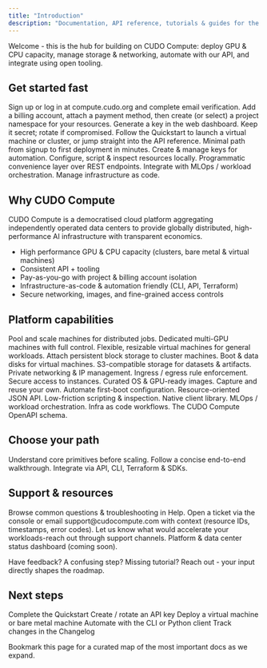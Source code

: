 ```yaml
---
title: "Introduction"
description: "Documentation, API reference, tutorials & guides for the CUDO Compute platform."
---
```

<Tip>Welcome - this is the hub for building on CUDO Compute: deploy GPU & CPU capacity, manage storage & networking, automate with our API, and integrate using open tooling.</Tip>

## Get started fast

<Steps>
  <Step title="Create an account" icon="user-plus">Sign up or log in at <Link href="https://compute.cudo.org" target="_blank">compute.cudo.org</Link> and complete email verification.</Step>
  <Step title="Create billing + project" icon="credit-card">Add a billing account, attach a payment method, then create (or select) a project namespace for your resources.</Step>
  <Step title="Get an API key" icon="key">Generate a key in the web dashboard. Keep it secret; rotate if compromised.</Step>
  <Step title="Deploy your first resource" icon="rocket">Follow the <Link href="/quickstart">Quickstart</Link> to launch a virtual machine or cluster, or jump straight into the <Link href="/api/introduction">API reference</Link>.</Step>
</Steps>

<CardGroup cols={3}>
  <Card title="Quickstart" icon="rocket" href="/quickstart">Minimal path from signup to first deployment in minutes.</Card>
  <Card title="API Keys" icon="key" href="/api/authentication">Create & manage keys for automation.</Card>
  <Card title="CLI (cudoctl)" icon="terminal" href="/tools/cli">Configure, script & inspect resources locally.</Card>
  <Card title="Python Client" icon="python" href="/tools/python-client">Programmatic convenience layer over REST endpoints.</Card>
  <Card title="dstack" icon="box" href="/tools/dstack">Integrate with MLOps / workload orchestration.</Card>
  <Card title="Terraform" icon="/images/terraform.svg" color="transparent" href="https://registry.terraform.io/providers/CudoVentures/cudo/latest/docs" target="_blank">Manage infrastructure as code.</Card>
</CardGroup>

## Why CUDO Compute

CUDO Compute is a democratised cloud platform aggregating independently operated data centers to provide globally distributed, high-performance AI infrastructure with transparent economics.

- High performance GPU & CPU capacity (clusters, bare metal & virtual machines)
- Consistent API + tooling
- Pay-as-you-go with project & billing account isolation
- Infrastructure-as-code & automation friendly (CLI, API, Terraform)
- Secure networking, images, and fine-grained access controls

## Platform capabilities

<Tabs>
  <Tab title="Compute" icon="microchip">
    <CardGroup cols={3}>
      <Card title="Clusters" icon="cloud" href="/guides/clusters/">Pool and scale machines for distributed jobs.</Card>
      <Card title="Bare Metal" icon="server" href="/guides/bare-metal/">Dedicated multi-GPU machines with full control.</Card>
      <Card title="Virtual Machines" icon="computer" href="/guides/virtual-machines/">Flexible, resizable virtual machines for general workloads.</Card>
    </CardGroup>
  </Tab>
  <Tab title="Storage" icon="database">
    <CardGroup cols={3}>
      <Card title="Volumes" icon="hard-drive" href="/guides/volumes/">Attach persistent block storage to cluster machines.</Card>
      <Card title="Disks" icon="hard-drive" href="/guides/disks/">Boot & data disks for virtual machines.</Card>
      <Card title="Object Storage" icon="bucket" href="/guides/object-storage/">S3-compatible storage for datasets & artifacts.</Card>
    </CardGroup>
  </Tab>
  <Tab title="Networking & Security" icon="globe">
    <CardGroup cols={3}>
      <Card title="Networks" icon="globe" href="/guides/networks/">Private networking & IP management.</Card>
      <Card title="Security Groups" icon="shield" href="/guides/security-groups/">Ingress / egress rule enforcement.</Card>
      <Card title="SSH Keys" icon="key" href="/guides/virtual-machines/create-a-virtual-machine#ssh-keys">Secure access to instances.</Card>
    </CardGroup>
  </Tab>
  <Tab title="Images & OS" icon="image">
    <CardGroup cols={3}>
      <Card title="Public Images" icon="compact-disc" href="/guides/images/">Curated OS & GPU-ready images.</Card>
      <Card title="Private Images" icon="compact-disc" href="/guides/images/create-an-image">Capture and reuse your own.</Card>
      <Card title="Cloud-init" icon="cog" href="/guides/virtual-machines/create-a-virtual-machine#startup-script">Automate first-boot configuration.</Card>
    </CardGroup>
  </Tab>
  <Tab title="Automation & Tooling" icon="code">
    <CardGroup cols={3}>
      <Card title="REST API" icon="code" href="/api/introduction">Resource-oriented JSON API.</Card>
      <Card title="CLI" icon="terminal" href="/tools/cli">Low-friction scripting & inspection.</Card>
      <Card title="Python" icon="python" href="/tools/python-client">Native client library.</Card>
      <Card title="dstack" icon="box" href="/tools/dstack">MLOps / workload orchestration.</Card>
      <Card title="Terraform" icon="/images/terraform.svg" color="transparent"  href="https://registry.terraform.io/providers/CudoVentures/cudo/latest/docs" target="_blank">Infra as code workflows.</Card>
      <Card title="OpenAPI" icon="file" href="/api/introduction#openapi-specification">The CUDO Compute OpenAPI schema.</Card>
    </CardGroup>
  </Tab>
</Tabs>

## Choose your path

<CardGroup cols={3}>
  <Card title="Learn the concepts" icon="book" href="/api/introduction#key-concepts">Understand core primitives before scaling.</Card>
  <Card title="Deploy quickly" icon="rocket" href="/quickstart">Follow a concise end-to-end walkthrough.</Card>
  <Card title="Automate" icon="code" href="/api/introduction">Integrate via API, CLI, Terraform & SDKs.</Card>
</CardGroup>

## Support & resources

<AccordionGroup>
  <Accordion title="Help center" icon="life-ring">Browse common questions & troubleshooting in <Link href="/help/">Help</Link>.</Accordion>
  <Accordion title="Report an issue" icon="warning">Open a ticket via the console or email support@cudocompute.com with context (resource IDs, timestamps, error codes).</Accordion>
  <Accordion title="Request features" icon="sparkles">Let us know what would accelerate your workloads-reach out through support channels.</Accordion>
  <Accordion title="Status & availability" icon="cloud">Platform & data center status dashboard (coming soon).</Accordion>
</AccordionGroup>

<Note type="info">Have feedback? A confusing step? Missing tutorial? Reach out - your input directly shapes the roadmap.</Note>

## Next steps

<Checklist>
  <CheckItem>Complete the <Link href="/quickstart">Quickstart</Link></CheckItem>
  <CheckItem>Create / rotate an <Link href="/api/authentication">API key</Link></CheckItem>
  <CheckItem>Deploy a <Link href="/guides/virtual-machines/create-a-virtual-machine">virtual machine</Link> or <Link href="/guides/bare-metal/create-a-bare-metal-machine">bare metal machine</Link></CheckItem>
  <CheckItem>Automate with the <Link href="/tools/cli">CLI</Link> or <Link href="/tools/python-client">Python client</Link></CheckItem>
  <CheckItem>Track changes in the <Link href="/api/changelog">Changelog</Link></CheckItem>
</Checklist>

<Tip>Bookmark this page for a curated map of the most important docs as we expand.</Tip>
